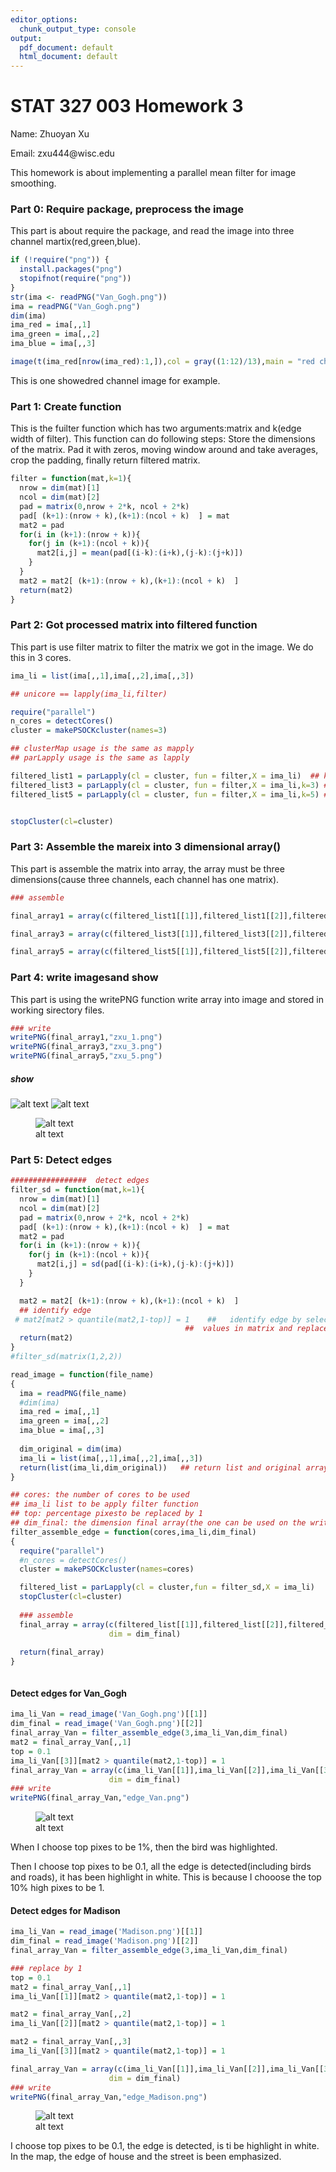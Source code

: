 ---
editor_options:
  chunk_output_type: console
output:
  pdf_document: default
  html_document: default
---
# STAT 327 003 Homework 3


Name: Zhuoyan Xu

Email: zxu444@wisc.edu

 This homework is about implementing a parallel mean filter for image smoothing.

### Part 0: Require package, preprocess the image
This part is about require the package, and read the image into three channel martix(red,green,blue).
```{r}
if (!require("png")) {
  install.packages("png")
  stopifnot(require("png"))
}
str(ima <- readPNG("Van_Gogh.png"))
ima = readPNG("Van_Gogh.png")
dim(ima)
ima_red = ima[,,1]
ima_green = ima[,,2]
ima_blue = ima[,,3]

image(t(ima_red[nrow(ima_red):1,]),col = gray((1:12)/13),main = "red channel")

```


This is one showedred channel  image for example.



### Part 1: Create function

This is the fuilter function which has two arguments:matrix and k(edge width of filter). This function can do following steps:
Store the dimensions of the matrix. Pad it with zeros, moving window around and take averages, crop the padding, finally return filtered matrix.

```{r}
filter = function(mat,k=1){
  nrow = dim(mat)[1]
  ncol = dim(mat)[2]
  pad = matrix(0,nrow + 2*k, ncol + 2*k)
  pad[ (k+1):(nrow + k),(k+1):(ncol + k)  ] = mat
  mat2 = pad
  for(i in (k+1):(nrow + k)){
    for(j in (k+1):(ncol + k)){
      mat2[i,j] = mean(pad[(i-k):(i+k),(j-k):(j+k)])
    }
  }
  mat2 = mat2[ (k+1):(nrow + k),(k+1):(ncol + k)  ]
  return(mat2)
}
```

### Part 2: Got processed matrix into filtered function
This part is use filter matrix to filter the matrix we got in the image. We do this in 3 cores.
```{r}
ima_li = list(ima[,,1],ima[,,2],ima[,,3])

## unicore == lapply(ima_li,filter)

require("parallel")
n_cores = detectCores()
cluster = makePSOCKcluster(names=3)

## clusterMap usage is the same as mapply
## parLapply usage is the same as lapply

filtered_list1 = parLapply(cl = cluster, fun = filter,X = ima_li)  ## k=1
filtered_list3 = parLapply(cl = cluster, fun = filter,X = ima_li,k=3) ## k=3
filtered_list5 = parLapply(cl = cluster, fun = filter,X = ima_li,k=5) ## k=5


stopCluster(cl=cluster)
```


### Part 3: Assemble the mareix into 3 dimensional array()
This part is assemble the matrix into array, the array must be three dimensions(cause three channels, each channel has one matrix).
```{r}
### assemble

final_array1 = array(c(filtered_list1[[1]],filtered_list1[[2]],filtered_list1[[3]]),dim = dim(ima))

final_array3 = array(c(filtered_list3[[1]],filtered_list3[[2]],filtered_list3[[3]]),dim = dim(ima))

final_array5 = array(c(filtered_list5[[1]],filtered_list5[[2]],filtered_list5[[3]]),dim = dim(ima))

```

### Part 4: write imagesand show
This part is using the writePNG function write array into image and stored in working sirectory files.
```{r}

### write
writePNG(final_array1,"zxu_1.png")
writePNG(final_array3,"zxu_3.png")
writePNG(final_array5,"zxu_5.png")

```
##### show
![alt text](zxu_1.png)
![alt text](zxu_3.png)

![alt text](zxu_5.png)



### Part 5: Detect edges
```{r}

#################  detect edges
filter_sd = function(mat,k=1){
  nrow = dim(mat)[1]
  ncol = dim(mat)[2]
  pad = matrix(0,nrow + 2*k, ncol + 2*k)
  pad[ (k+1):(nrow + k),(k+1):(ncol + k)  ] = mat
  mat2 = pad
  for(i in (k+1):(nrow + k)){
    for(j in (k+1):(ncol + k)){
      mat2[i,j] = sd(pad[(i-k):(i+k),(j-k):(j+k)])
    }
  }

  mat2 = mat2[ (k+1):(nrow + k),(k+1):(ncol + k)  ]
  ## identify edge
 # mat2[mat2 > quantile(mat2,1-top)] = 1    ##   identify edge by select top 1% or 10% 
                                       ##  values in matrix and replace them by 1 
  return(mat2)
}
#filter_sd(matrix(1,2,2))

read_image = function(file_name)
{
  ima = readPNG(file_name)
  #dim(ima)
  ima_red = ima[,,1]
  ima_green = ima[,,2]
  ima_blue = ima[,,3]
  
  dim_original = dim(ima)
  ima_li = list(ima[,,1],ima[,,2],ima[,,3])
  return(list(ima_li,dim_original))   ## return list and original array                                                    # dimension
}

## cores: the number of cores to be used
## ima_li list to be apply filter function
## top: percentage pixesto be replaced by 1
## dim_final: the dimension final array(the one can be used on the writePNG)
filter_assemble_edge = function(cores,ima_li,dim_final)
{
  require("parallel")
  #n_cores = detectCores()
  cluster = makePSOCKcluster(names=cores)

  filtered_list = parLapply(cl = cluster,fun = filter_sd,X = ima_li)
  stopCluster(cl=cluster)
  
  ### assemble
  final_array = array(c(filtered_list[[1]],filtered_list[[2]],filtered_list[[3]]),
                      dim = dim_final)
  
  return(final_array)
}



```

#### Detect edges for Van_Gogh
```{r}
ima_li_Van = read_image('Van_Gogh.png')[[1]]
dim_final = read_image('Van_Gogh.png')[[2]]
final_array_Van = filter_assemble_edge(3,ima_li_Van,dim_final)
mat2 = final_array_Van[,,1]
top = 0.1
ima_li_Van[[3]][mat2 > quantile(mat2,1-top)] = 1 
final_array_Van = array(c(ima_li_Van[[1]],ima_li_Van[[2]],ima_li_Van[[3]]),
                      dim = dim_final)
### write
writePNG(final_array_Van,"edge_Van.png")

```
![alt text](edge_Van.png)


When I choose top pixes to be 1%, then the bird was highlighted.

Then I choose top pixes to be 0.1, all the edge is detected(including birds and roads), it has been highlight in white. This is because I chooose the top 10% high pixes to be 1.




#### Detect edges for Madison
```{r}
ima_li_Van = read_image('Madison.png')[[1]]
dim_final = read_image('Madison.png')[[2]]
final_array_Van = filter_assemble_edge(3,ima_li_Van,dim_final)

### replace by 1
top = 0.1
mat2 = final_array_Van[,,1]
ima_li_Van[[1]][mat2 > quantile(mat2,1-top)] = 1 

mat2 = final_array_Van[,,2]
ima_li_Van[[2]][mat2 > quantile(mat2,1-top)] = 1 

mat2 = final_array_Van[,,3]
ima_li_Van[[3]][mat2 > quantile(mat2,1-top)] = 1 

final_array_Van = array(c(ima_li_Van[[1]],ima_li_Van[[2]],ima_li_Van[[3]]),
                      dim = dim_final)
### write
writePNG(final_array_Van,"edge_Madison.png")

```

![alt text](edge_Madison.png)


I choose top pixes to be 0.1, the edge is detected, is ti be highlight in white.
In the map, the edge of house and the street is been emphasized.













